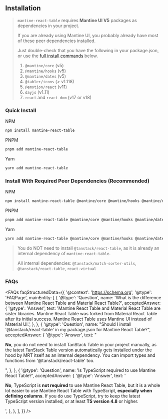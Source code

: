 
<Head>
  <title>Installation - Mantine React Table Docs</title>
  <meta name="description" content="How to install Mantine React Table" />
</Head>

## Installation

> `mantine-react-table` requires **Mantine UI V5** packages as dependencies in your project.
>
> If you are already using Mantine UI, you probably already have most of these peer dependencies installed.
>
> Just double-check that you have the following in your package.json, or use the [full install commands](<#install-with-required-peer-dependencies-(recommended)>) below.
>
> 1.  `@mantine/core` (v5)
> 2.  `@mantine/hooks` (v5)
> 3.  `@mantine/dates` (v5)
> 4.  `@tabler/icons` (> v1.118)
> 5.  `@emotion/react` (v11)
> 6.  `dayjs` (v1.11)
> 5.  `react` and `react-dom` (v17 or v18)

### Quick Install

NPM

```bash
npm install mantine-react-table
```

PNPM

```bash
pnpm add mantine-react-table
```

Yarn

```bash
yarn add mantine-react-table
```

### Install With Required Peer Dependencies (Recommended)

NPM

```bash
npm install mantine-react-table @mantine/core @mantine/hooks @mantine/dates @emotion/react @tabler/icons dayjs
```

PNPM

```bash
pnpm add mantine-react-table @mantine/core @mantine/hooks @mantine/dates @emotion/react @tabler/icons dayjs
```

Yarn

```bash
yarn add mantine-react-table @mantine/core @mantine/hooks @mantine/dates @emotion/react @tabler/icons dayjs
```

> You do NOT need to install `@tanstack/react-table`, as it is already an internal dependency of `mantine-react-table`.
>
> All internal dependencies: `@tanstack/match-sorter-utils`, `@tanstack/react-table`, `react-virtual`

### FAQs

<FAQs
  faqStructuredData={{
    '@context': 'https://schema.org',
    '@type': 'FAQPage',
    mainEntity: [
      {
        '@type': 'Question',
        name: 'What is the difference between Mantine React Table and Material React Table?',
        acceptedAnswer: {
          '@type': 'Answer',
          text: 'Mantine React Table and Material React Table are sister libraries. Mantine React Table was forked from Material React Table after its initial success. Mantine React Table uses Mantine UI instead of Material UI.',
        },
      },
      {
        '@type': 'Question',
        name: "Should I install '@tanstack/react-table' in my package.json for Mantine React Table?",
        acceptedAnswer: {
          '@type': 'Answer',
          text: "<p><b>No</b>, you do not need to install TanStack Table in your project manually, as the latest TanStack Table version automatically gets installed under the hood by MRT itself as an internal dependency. You can import types and functions from '@tanstack/react-table' too.</p>",
        },
      },
      {
        '@type': 'Question',
        name: 'Is TypeScript required to use Mantine React Table?',
        acceptedAnswer: {
          '@type': 'Answer',
          text: '<p><b>No</b>, TypeScript is <b>not required</b> to use Mantine React Table, but it is a whole lot easier to use Mantine React Table with TypeScript, <b>especially when defining columns</b>. If you do use TypeScript, try to keep the latest TypeScript version installed, or at least <b>TS version 4.8</b> or higher.</p>',
        },
      },
    ],
  }}
/>
